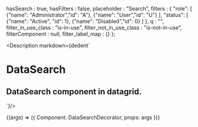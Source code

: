 
  hasSearch : true,
  hasFilters : false,
  placeholder : "Search",
  filters : {
      "role": [
          {"name": "Administrator","id": "A"},
          {"name": "User","id": "U"}
      ],
      "status": [
          {"name": "Active", "id": 1},
          {"name": "Disabled","id": 0}
      ]
  },
  q : "",
  filter_in_use_class : "is-in-use",
  filter_not_in_use_class : "is-not-in-use",
  filterComponent : null,
  filter_label_map : {}
};

<Meta
  title="Datagrid/1. DataSearch"
  component={DataSearch}
  args={args}
  argTypes={{}}
/>

<Description markdown={dedent`
# DataSearch
## DataSearch component in datagrid.
`}/>

<Canvas>
  <Story
  name="1. DataSearch"
  args={args}
  >
  {(args) => ({
    Component: DataSearchDecorator,
    props: args
  })}
  </Story>
</Canvas>

<ArgsTable story="1. DataSearch" />
